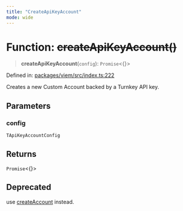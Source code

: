 ```yaml
---
title: "CreateApiKeyAccount"
mode: wide
---
```

  
# Function: ~~createApiKeyAccount()~~

> **createApiKeyAccount**(`config`): `Promise`\<\{\}\>

Defined in: [packages/viem/src/index.ts:222](https://github.com/tkhq/sdk/blob/94193410cf3571aa019a0b9408107eeb43e39e16/packages/viem/src/index.ts#L222)

Creates a new Custom Account backed by a Turnkey API key.

## Parameters

### config

`TApiKeyAccountConfig`

## Returns

`Promise`\<\{\}\>

## Deprecated

use [createAccount](../createAccount/readme) instead.
